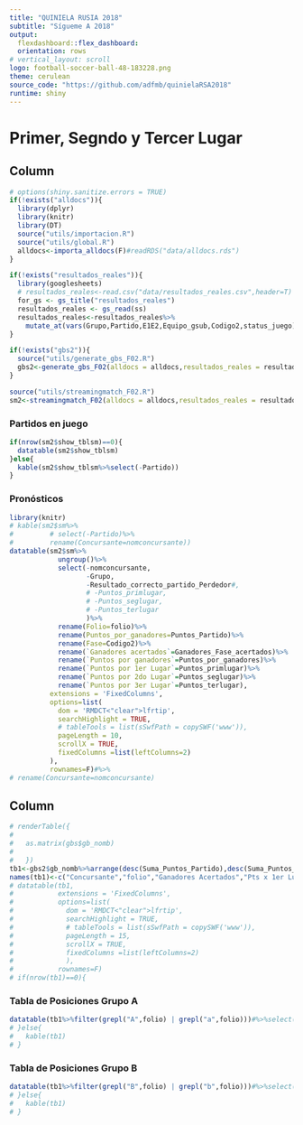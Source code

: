 ```yaml
---
title: "QUINIELA RUSIA 2018"
subtitle: "Sígueme A 2018"
output: 
  flexdashboard::flex_dashboard:
  orientation: rows
# vertical_layout: scroll
logo: football-soccer-ball-48-183228.png
theme: cerulean
source_code: "https://github.com/adfmb/quinielaRSA2018"
runtime: shiny
---
```

  
Primer, Segndo y Tercer Lugar {data-orientation=columns data-navmenu="Resultados del día"}
=======================================================================
  
Column  {data-width=800}
-------------------------------------
  
```r
# options(shiny.sanitize.errors = TRUE)
if(!exists("alldocs")){
  library(dplyr)
  library(knitr)
  library(DT)
  source("utils/importacion.R")
  source("utils/global.R")
  alldocs<-importa_alldocs(F)#readRDS("data/alldocs.rds")
}

if(!exists("resultados_reales")){
  library(googlesheets)
  # resultados_reales<-read.csv("data/resultados_reales.csv",header=T)
  for_gs <- gs_title("resultados_reales")
  resultados_reales <- gs_read(ss)
  resultados_reales<-resultados_reales%>%
    mutate_at(vars(Grupo,Partido,E1E2,Equipo_gsub,Codigo2,status_juego),.funs = funs(as.character))
}

```

```r
if(!exists("gbs2")){
  source("utils/generate_gbs_F02.R")
  gbs2<-generate_gbs_F02(alldocs = alldocs,resultados_reales = resultados_reales)
}

```

```r
source("utils/streamingmatch_F02.R")
sm2<-streamingmatch_F02(alldocs = alldocs,resultados_reales = resultados_reales,fase=c("Tercer","Final"))

```


### Partidos en juego {data-height=400}
```r
if(nrow(sm2$show_tblsm)==0){
  datatable(sm2$show_tblsm)
}else{
  kable(sm2$show_tblsm%>%select(-Partido))
}
```

### Pronósticos {data-height=800}
```r
library(knitr)
# kable(sm2$sm%>%
#         # select(-Partido)%>%
#         rename(Concursante=nomconcursante))
datatable(sm2$sm%>%
            ungroup()%>%
            select(-nomconcursante,
                   -Grupo,
                   -Resultado_correcto_partido_Perdedor#,
                   # -Puntos_primlugar,
                   # -Puntos_seglugar,
                   # -Puntos_terlugar
                   )%>%
            rename(Folio=folio)%>%
            rename(Puntos_por_ganadores=Puntos_Partido)%>%
            rename(Fase=Codigo2)%>%
            rename(`Ganadores acertados`=Ganadores_Fase_acertados)%>%
            rename(`Puntos por ganadores`=Puntos_por_ganadores)%>%
            rename(`Puntos por 1er Lugar`=Puntos_primlugar)%>%
            rename(`Puntos por 2do Lugar`=Puntos_seglugar)%>%
            rename(`Puntos por 3er Lugar`=Puntos_terlugar),
          extensions = 'FixedColumns',
          options=list(
            dom = 'RMDCT<"clear">lfrtip',
            searchHighlight = TRUE,
            # tableTools = list(sSwfPath = copySWF('www')),
            pageLength = 10,
            scrollX = TRUE,
            fixedColumns =list(leftColumns=2)
          ),
          rownames=F)#%>%
# rename(Concursante=nomconcursante)
```

Column {data-width=600 .tabset .tabset-fade}
-------------------------------------
  
```r
# renderTable({
#   
#   as.matrix(gbs$gb_nomb)
#   
#   })
tb1<-gbs2$gb_nomb%>%arrange(desc(Suma_Puntos_Partido),desc(Suma_Puntos_1erL),desc(Suma_Puntos_2doL),desc(Suma_Puntos_3erL))%>%ungroup()
names(tb1)<-c("Concursante","folio","Ganadores Acertados","Pts x 1er Lugar","Pts x 2do Lugar","Pts x 3er Lugar","Pts Fase Eliminación")
# datatable(tb1,
#           extensions = 'FixedColumns',
#           options=list(
#             dom = 'RMDCT<"clear">lfrtip',
#             searchHighlight = TRUE,
#             # tableTools = list(sSwfPath = copySWF('www')),
#             pageLength = 15,
#             scrollX = TRUE,
#             fixedColumns =list(leftColumns=2)
#             ),
#           rownames=F)
# if(nrow(tb1)==0){
```

### Tabla de Posiciones Grupo A
```r
datatable(tb1%>%filter(grepl("A",folio) | grepl("a",folio)))#%>%select(-one_of(c("Pts x 1er Lugar","Pts x 2do Lugar","Pts x 3er Lugar"))))
# }else{
#   kable(tb1)
# }
```

### Tabla de Posiciones Grupo B
```r
datatable(tb1%>%filter(grepl("B",folio) | grepl("b",folio)))#%>%select(-one_of(c("Pts x 1er Lugar","Pts x 2do Lugar","Pts x 3er Lugar"))))
# }else{
#   kable(tb1)
# }
```
